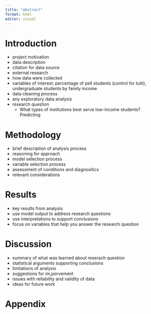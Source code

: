 ```yaml
---
title: "abstract"
format: html
editor: visual
---
```


# Introduction

-   project motivation
-   data description
-   citation for data source
-   external research
-   how data were collected
-   variables of interest: percentage of pell students (control for tuiti), undergraduate students by family income
-   data cleaning process
-   any exploratory data analysis
-   research question
    -   What types of institutions best serve low-income students? Predicting

# Methodology

-   brief description of analysis process
-   reasoning for approach
-   model selection process
-   variable selection process
-   assessment of conditions and diagnositics
-   relevant considerations

# Results

-   key results from analysis
-   use model output to address research questions
-   use interpretations to support conclusions
-   focus on variables that help you answer the research question

# Discussion

-   summary of what was learned about reserach question
-   statistical arguments supporting conclusions
-   limitations of analysis
-   suggestions for im,porvement
-   issues with reliability and validity of data
-   ideas for future work

# Appendix
